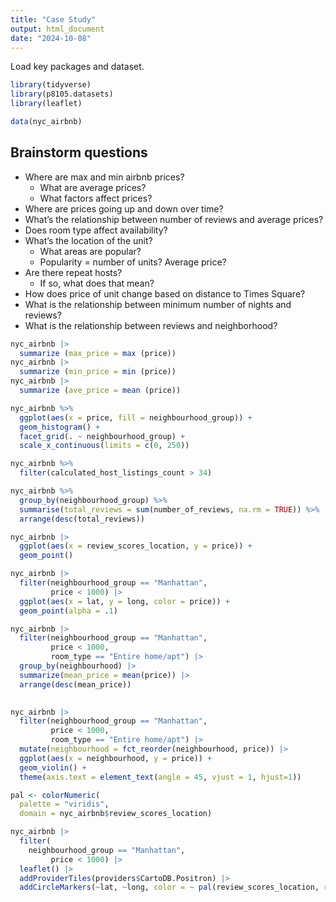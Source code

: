 ```yaml
---
title: "Case Study"
output: html_document
date: "2024-10-08"
---
```


Load key packages and dataset.

```r
library(tidyverse)
library(p8105.datasets)
library(leaflet)

data(nyc_airbnb)
```

## Brainstorm questions

* Where are max and min airbnb prices?
  * What are average prices?
  * What factors affect prices?
* Where are prices going up and down over time?
* What's the relationship between number of reviews and average prices?
* Does room type affect availability? 
* What's the location of the unit? 
  * What areas are popular?
  * Popularity = number of units? Average price?
* Are there repeat hosts?
  * If so, what does that mean?
* How does price of unit change based on distance to Times Square?
* What is the relationship between minimum number of nights and reviews?
* What is the relationship between reviews and neighborhood?


```r
nyc_airbnb |>
  summarize (max_price = max (price))
nyc_airbnb |>
  summarize (min_price = min (price))
nyc_airbnb |>
  summarize (ave_price = mean (price))
```

```r
nyc_airbnb %>%
  ggplot(aes(x = price, fill = neighbourhood_group)) +
  geom_histogram() +
  facet_grid(. ~ neighbourhood_group) +
  scale_x_continuous(limits = c(0, 250))
```


```r
nyc_airbnb %>%
  filter(calculated_host_listings_count > 34)
```


```r
nyc_airbnb %>%
  group_by(neighbourhood_group) %>%
  summarise(total_reviews = sum(number_of_reviews, na.rm = TRUE)) %>%
  arrange(desc(total_reviews))
```


```r
nyc_airbnb |> 
  ggplot(aes(x = review_scores_location, y = price)) + 
  geom_point()
```


```r
nyc_airbnb |> 
  filter(neighbourhood_group == "Manhattan", 
         price < 1000) |> 
  ggplot(aes(x = lat, y = long, color = price)) + 
  geom_point(alpha = .1)
```

```r
nyc_airbnb |> 
  filter(neighbourhood_group == "Manhattan", 
         price < 1000, 
         room_type == "Entire home/apt") |>
  group_by(neighbourhood) |> 
  summarize(mean_price = mean(price)) |> 
  arrange(desc(mean_price))
  
```

```r
nyc_airbnb |> 
  filter(neighbourhood_group == "Manhattan", 
         price < 1000, 
         room_type == "Entire home/apt") |>
  mutate(neighbourhood = fct_reorder(neighbourhood, price)) |> 
  ggplot(aes(x = neighbourhood, y = price)) + 
  geom_violin() +
  theme(axis.text = element_text(angle = 45, vjust = 1, hjust=1))
```


```r
pal <- colorNumeric(
  palette = "viridis",
  domain = nyc_airbnb$review_scores_location)

nyc_airbnb |> 
  filter(
    neighbourhood_group == "Manhattan", 
         price < 1000) |>
  leaflet() |> 
  addProviderTiles(providers$CartoDB.Positron) |> 
  addCircleMarkers(~lat, ~long, color = ~ pal(review_scores_location, radius = 2))
```


